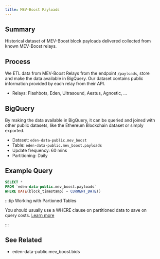 ```yaml
---
title: MEV-Boost Payloads
---
```


## Summary

Historical dataset of MEV-Boost block payloads delivered collected from known MEV-Boost relays.

## Process

We ETL data from MEV-Boost Relays from the endpoint `/payloads`, store and make the data available in BigQuery. Our dataset contains public information provided by each relay from their API.
* Relays: Flashbots, Eden, Ultrasound, Aestus, Agnostic, ...

## BigQuery

By making the data available in BigQuery, it can be queried and joined with other public datasets, like the Ethereum Blockchain dataset or simply exported.

* Dataset: `eden-data-public.mev_boost`
* Table: `eden-data-public.mev_boost.payloads`
* Update frequency: 60 mins
* Partitioning: Daily

## Example Query

```sql
SELECT *
FROM `eden-data-public.mev_boost.payloads` 
WHERE DATE(block_timestamp) = CURRENT_DATE()

```

:::tip Working with Partioned Tables

You should usually use a WHERE clause on partitioned data to save on query costs. [Learn more](https://cloud.google.com/bigquery/docs/partitioned-tables)

:::

## See Related

* eden-data-public.mev_boost.bids 